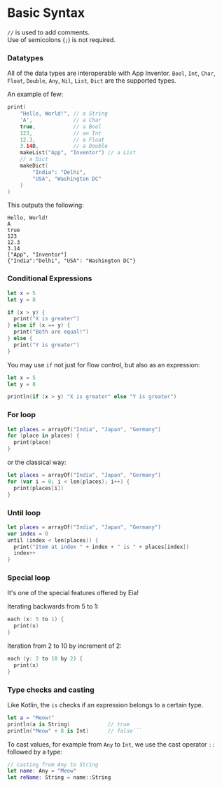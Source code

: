 # Basic Syntax

`//` is used to add comments.\
Use of semicolons (`;`) is not required.

### Datatypes

All of the data types are interoperable with App Inventor.
`Bool`, `Int`, `Char`, `Float`, `Double`, `Any`, `Nil`, `List`, `Dict` are the supported types.

An example of few:

```swift copy
print(
    "Hello, World!", // a String
    'A',             // a Char
    true,            // a Bool
    123,             // an Int
    12.3,            // a Float
    3.14D,           // a Double
    makeList("App", "Inventor") // a List
    // a Dict
    makeDict(
        "India": "Delhi",
        "USA", "Washington DC"
    )
)
```

This outputs the following:

```
Hello, World!
A 
true
123
12.3
3.14
["App", "Inventor"]
{"India":"Delhi", "USA": "Washington DC"}
```

### Conditional Expressions

```swift copy
let x = 5
let y = 8

if (x > y) {
  print("X is greater")
} else if (x == y) {
  print("Both are equal!")
} else {
  print("Y is greater")
} 
```

You may use `if` not just for flow control, but also as an expression:

```swift copy
let x = 5
let y = 8

println(if (x > y) "X is greater" else "Y is greater")
```

### For loop

```swift copy
let places = arrayOf("India", "Japan", "Germany")
for (place in places) {
  print(place)
}
```

or the classical way:

```swift copy
let places = arrayOf("India", "Japan", "Germany")
for (var i = 0; i < len(places); i++) {
  print(places[i])
}
```

### Until loop

```swift copy
let places = arrayOf("India", "Japan", "Germany")
var index = 0
until (index < len(places)) {
  print("Item at index " + index + " is " + places[index])
  index++
}
```

### Special loop

It's one of the special features offered by Eia!

Iterating backwards from 5 to 1:

```swift copy
each (x: 5 to 1) {
  print(x)
}
```

Iteration from 2 to 10 by increment of 2:

```swift copy
each (y: 2 to 10 by 2) {
  print(x)
}
```

### Type checks and casting

Like Kotlin, the `is` checks if an expression belongs to a certain type.

```swift copy
let a = "Meow!"
println(a is String)            // true
println("Meow" + 8 is Int)      // false```
```

To cast values, for example from `Any` to `Int`, we use the cast operator `::` followed by a type:

```swift copy
// casting from Any to String
let name: Any = "Meow"
let reName: String = name::String
```
